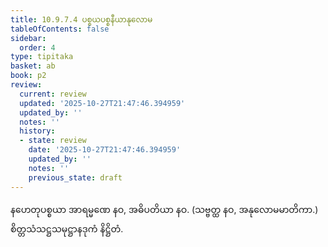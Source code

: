 ```yaml
---
title: 10.9.7.4 ပစ္စယပစ္စနီယာနုလောမ
tableOfContents: false
sidebar:
  order: 4
type: tipitaka
basket: ab
book: p2
review:
  current: review
  updated: '2025-10-27T21:47:46.394959'
  updated_by: ''
  notes: ''
  history:
  - state: review
    date: '2025-10-27T21:47:46.394959'
    updated_by: ''
    notes: ''
    previous_state: draft
---
```



<ReviewStatus review={frontmatter.review} showDetails={true} />

<HypothesisAnnotation frontmatter={frontmatter} />

<DynamicBreadcrumb />

<Division number="315" book="p2" e="ch" v="38" p="175">

<Paragraph number="3091" book="p2">
နဟေတုပစ္စယာ အာရမ္မဏေ နဝ, အဓိပတိယာ နဝ. (သဗ္ဗတ္ထ နဝ, အနုလောမမာတိကာ.)

</Paragraph>
</Division>

<Paragraph number="3092" type="center" book="p2">
စိတ္တသံသဋ္ဌသမုဋ္ဌာနဒုကံ နိဋ္ဌိတံ.
</Paragraph>